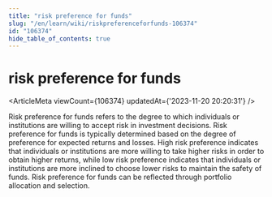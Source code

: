 ```yaml
---
title: "risk preference for funds"
slug: "/en/learn/wiki/riskpreferenceforfunds-106374"
id: "106374"
hide_table_of_contents: true
---
```



<Breadcrumbs current="risk preference for funds" />

# risk preference for funds

<ArticleMeta viewCount={106374} updatedAt={'2023-11-20 20:20:31'} />
<div className='border-solid border-b border-t-0 my-4 border-[var(--ifm-color-gray-300)]' />

Risk preference for funds refers to the degree to which individuals or institutions are willing to accept risk in investment decisions. Risk preference for funds is typically determined based on the degree of preference for expected returns and losses. High risk preference indicates that individuals or institutions are more willing to take higher risks in order to obtain higher returns, while low risk preference indicates that individuals or institutions are more inclined to choose lower risks to maintain the safety of funds. Risk preference for funds can be reflected through portfolio allocation and selection.
